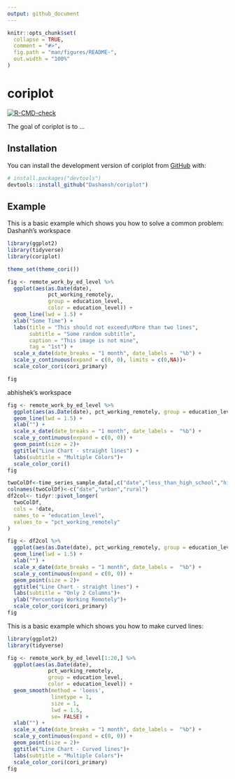 ```yaml
---
output: github_document
---
```


<!-- README.md is generated from README.Rmd. Please edit that file -->

```r
knitr::opts_chunk$set(
  collapse = TRUE,
  comment = "#>",
  fig.path = "man/figures/README-",
  out.width = "100%"
)
```

# coriplot

<!-- badges: start -->
[![R-CMD-check](https://github.com/Dashansh/coriplot/actions/workflows/check-standard.yaml/badge.svg)](https://github.com/Dashansh/coriplot/actions/workflows/check-standard.yaml)
<!-- badges: end -->

The goal of coriplot is to ...

## Installation

You can install the development version of coriplot from [GitHub](https://github.com/) with:

``` r
# install.packages("devtools")
devtools::install_github("Dashansh/coriplot")
```

## Example

This is a basic example which shows you how to solve a common problem:
Dashanh's workspace

```r
library(ggplot2)
library(tidyverse)
library(coriplot)

theme_set(theme_cori())

fig <- remote_work_by_ed_level %>%
  ggplot(aes(as.Date(date),
             pct_working_remotely,
             group = education_level,
             color = education_level)) +
  geom_line(lwd = 1.5) +
  xlab("Some Time") +
  labs(title = "This should not exceed\nMore than two lines",
       subtitle = "Some random subtitle",
       caption = "This image is not mine",
       tag = "1st") +
  scale_x_date(date_breaks = "1 month", date_labels =  "%b") + 
  scale_y_continuous(expand = c(0, 0), limits = c(0,NA))+
  scale_color_cori(cori_primary) 

fig

```

abhishek's workspace

```r
fig <- remote_work_by_ed_level %>%
  ggplot(aes(as.Date(date), pct_working_remotely, group = education_level, color = education_level)) +
  geom_line(lwd = 1.5) +
  xlab("") +
  scale_x_date(date_breaks = "1 month", date_labels =  "%b") + 
  scale_y_continuous(expand = c(0, 0)) +
  geom_point(size = 2)+
  ggtitle("Line Chart - straight lines") +
  labs(subtitle = "Multiple Colors")+
  scale_color_cori() 
fig 
```
```r

twoColDf<-time_series_sample_data[,c("date","less_than_high_school","high_school_no_college")]
colnames(twoColDf)<-c("date","urban","rural")
df2col<- tidyr::pivot_longer(
  twoColDf,
  cols = !date,
  names_to = "education_level",
  values_to = "pct_working_remotely"
)

fig <- df2col %>%
  ggplot(aes(as.Date(date), pct_working_remotely, group = education_level, color = education_level)) +
  geom_line(lwd = 1.5) +
  xlab("") +
  scale_x_date(date_breaks = "1 month", date_labels =  "%b") + 
  scale_y_continuous(expand = c(0, 0)) +
  geom_point(size = 2)+
  ggtitle("Line Chart - straight lines") +
  labs(subtitle = "Only 2 Columns")+
  ylab("Percentage Working Remotely")+
  scale_color_cori(cori_primary) 
fig 
```


This is a basic example which shows you how to make curved lines:

```r
library(ggplot2)
library(tidyverse)

fig <- remote_work_by_ed_level[1:20,] %>%
  ggplot(aes(as.Date(date),
             pct_working_remotely,
             group = education_level,
             color = education_level)) +
  geom_smooth(method = 'loess',
              linetype = 1,
              size = 1,
              lwd = 1.5,
              se= FALSE) +
  xlab("") +
  scale_x_date(date_breaks = "1 month", date_labels =  "%b") + 
  scale_y_continuous(expand = c(0, 0)) +
  geom_point(size = 2)+
  ggtitle("Line Chart - Curved lines")+
  labs(subtitle = "Multiple Colors")+
  scale_color_cori(cori_primary) 
fig 
```
